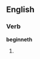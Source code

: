 ==English==

===Verb===
'''beginneth'''

# {{archaic third-person singular of|begin}}
{{count page|[[Wiktionary:Page count]]}}
